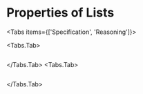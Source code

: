
# Properties of Lists

<Tabs items={['Specification', 'Reasoning']}>

<Tabs.Tab>
```lf filename="lists.lf" readFile
```
</Tabs.Tab>
<Tabs.Tab>

```adelfa filename="lists.ath" showOutput outputFile="lists.lst" readFile
```
</Tabs.Tab>

</Tabs>